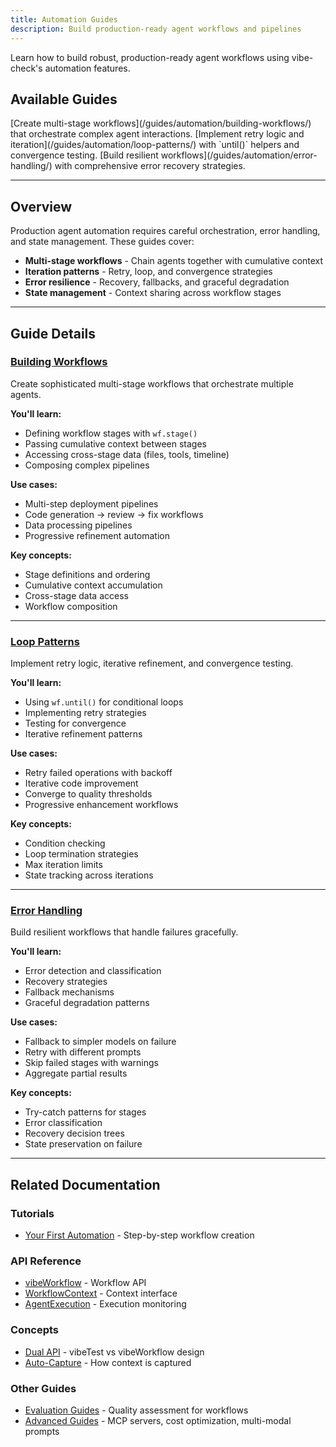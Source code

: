 ```yaml
---
title: Automation Guides
description: Build production-ready agent workflows and pipelines
---
```



Learn how to build robust, production-ready agent workflows using vibe-check's automation features.

## Available Guides

<CardGrid>
  <Card title="Building Workflows" icon="setting">
    [Create multi-stage workflows](/guides/automation/building-workflows/) that orchestrate complex agent interactions.
  </Card>

  <Card title="Loop Patterns" icon="random">
    [Implement retry logic and iteration](/guides/automation/loop-patterns/) with `until()` helpers and convergence testing.
  </Card>

  <Card title="Error Handling" icon="warning">
    [Build resilient workflows](/guides/automation/error-handling/) with comprehensive error recovery strategies.
  </Card>
</CardGrid>

---

## Overview

Production agent automation requires careful orchestration, error handling, and state management. These guides cover:

- **Multi-stage workflows** - Chain agents together with cumulative context
- **Iteration patterns** - Retry, loop, and convergence strategies
- **Error resilience** - Recovery, fallbacks, and graceful degradation
- **State management** - Context sharing across workflow stages

---

## Guide Details

### [Building Workflows](/guides/automation/building-workflows/)

Create sophisticated multi-stage workflows that orchestrate multiple agents.

**You'll learn:**
- Defining workflow stages with `wf.stage()`
- Passing cumulative context between stages
- Accessing cross-stage data (files, tools, timeline)
- Composing complex pipelines

**Use cases:**
- Multi-step deployment pipelines
- Code generation → review → fix workflows
- Data processing pipelines
- Progressive refinement automation

**Key concepts:**
- Stage definitions and ordering
- Cumulative context accumulation
- Cross-stage data access
- Workflow composition

---

### [Loop Patterns](/guides/automation/loop-patterns/)

Implement retry logic, iterative refinement, and convergence testing.

**You'll learn:**
- Using `wf.until()` for conditional loops
- Implementing retry strategies
- Testing for convergence
- Iterative refinement patterns

**Use cases:**
- Retry failed operations with backoff
- Iterative code improvement
- Converge to quality thresholds
- Progressive enhancement workflows

**Key concepts:**
- Condition checking
- Loop termination strategies
- Max iteration limits
- State tracking across iterations

---

### [Error Handling](/guides/automation/error-handling/)

Build resilient workflows that handle failures gracefully.

**You'll learn:**
- Error detection and classification
- Recovery strategies
- Fallback mechanisms
- Graceful degradation patterns

**Use cases:**
- Fallback to simpler models on failure
- Retry with different prompts
- Skip failed stages with warnings
- Aggregate partial results

**Key concepts:**
- Try-catch patterns for stages
- Error classification
- Recovery decision trees
- State preservation on failure

---

## Related Documentation

### Tutorials
- [Your First Automation](/getting-started/first-automation/) - Step-by-step workflow creation

### API Reference
- [vibeWorkflow](/api/core/vibeworkflow/) - Workflow API
- [WorkflowContext](/api/types/workflow-context/) - Context interface
- [AgentExecution](/api/types/agent-execution/) - Execution monitoring

### Concepts
- [Dual API](/explanation/concepts/dual-api/) - vibeTest vs vibeWorkflow design
- [Auto-Capture](/explanation/concepts/auto-capture/) - How context is captured

### Other Guides
- [Evaluation Guides](/guides/evaluation/) - Quality assessment for workflows
- [Advanced Guides](/guides/advanced/) - MCP servers, cost optimization, multi-modal prompts
